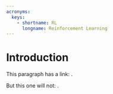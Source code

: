 ```yaml
---
acronyms:
  keys:
    - shortname: RL
      longname: Reinforcement Learning
---
```


# Introduction {#intro}

This paragraph has a link: \acr[insert_links=true]{RL}.

But this one will not: \acr[insert_links=false]{RL}.
